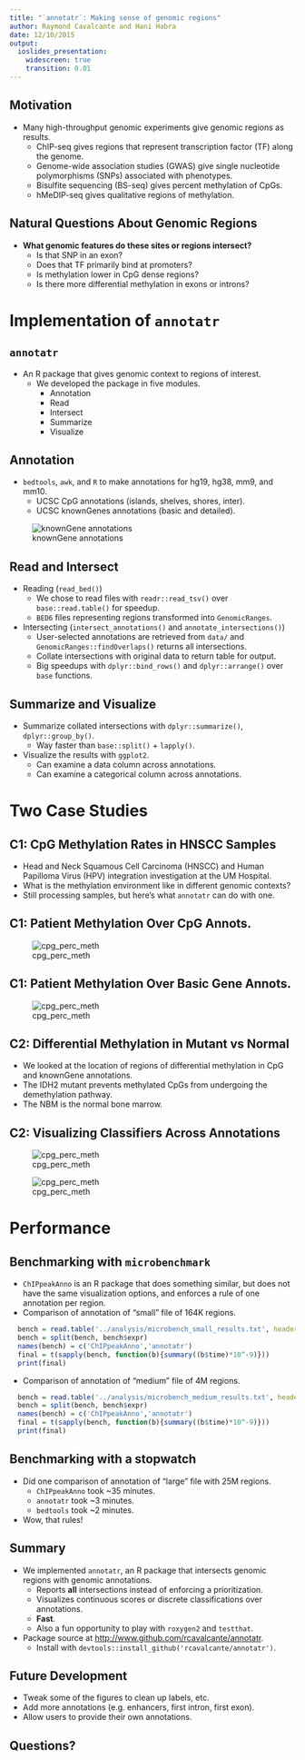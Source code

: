 ```yaml
---
title: "`annotatr`: Making sense of genomic regions"
author: Raymond Cavalcante and Hani Habra
date: 12/10/2015
output:
  ioslides_presentation:
    widescreen: true
    transition: 0.01
---
```


## Motivation

- Many high-throughput genomic experiments give genomic regions as results.
    - ChIP-seq gives regions that represent transcription factor (TF) along the genome.
    - Genome-wide association studies (GWAS) give single nucleotide polymorphisms (SNPs) associated with phenotypes.
    - Bisulfite sequencing (BS-seq) gives percent methylation of CpGs.
    - hMeDIP-seq gives qualitative regions of methylation.

## Natural Questions About Genomic Regions

- **What genomic features do these sites or regions intersect?**
    - Is that SNP in an exon?
    - Does that TF primarily bind at promoters?
    - Is methylation lower in CpG dense regions?
    - Is there more differential methylation in exons or introns?

# Implementation of `annotatr`

## `annotatr`

- An R package that gives genomic context to regions of interest.
    - We developed the package in five modules.
        - Annotation
        - Read
        - Intersect
        - Summarize
        - Visualize

## Annotation

- `bedtools`, `awk`, and `R` to make annotations for hg19, hg38, mm9, and mm10.
    - UCSC CpG annotations (islands, shelves, shores, inter).
    - UCSC knownGenes annotations (basic and detailed).

![knownGene annotations](annotatr_knownGene.jpeg)

## Read and Intersect

- Reading (`read_bed()`)
    - We chose to read files with `readr::read_tsv()` over `base::read.table()` for speedup.
    - `BED6` files representing regions transformed into `GenomicRanges`.
- Intersecting (`intersect_annotations()` and `annotate_intersections()`)
    - User-selected annotations are retrieved from `data/` and `GenomicRanges::findOverlaps()` returns all intersections.
    - Collate intersections with original data to return table for output.
    - Big speedups with `dplyr::bind_rows()` and `dplyr::arrange()` over `base` functions.

## Summarize and Visualize

- Summarize collated intersections with `dplyr::summarize()`, `dplyr::group_by()`.
    - Way faster than `base::split()` + `lapply()`.
- Visualize the results with `ggplot2`.
    - Can examine a data column across annotations.
    - Can examine a categorical column across annotations.

# Two Case Studies

## C1: CpG Methylation Rates in HNSCC Samples

- Head and Neck Squamous Cell Carcinoma (HNSCC) and Human Papilloma Virus (HPV) integration investigation at the UM Hospital.
- What is the methylation environment like in different genomic contexts?
- Still processing samples, but here's what `annotatr` can do with one.

## C1: Patient Methylation Over CpG Annots.

<div class="centered">
  ![cpg_perc_meth](2607_mc_hmc_perc_meth_cpgs.png)
</div>

## C1: Patient Methylation Over Basic Gene Annots.

<div class="centered">
  ![cpg_perc_meth](2607_mc_hmc_perc_meth_basic_genes.png)
</div>

## C2: Differential Methylation in Mutant vs Normal

- We looked at the location of regions of differential methylation in CpG and knownGene annotations.
- The IDH2 mutant prevents methylated CpGs from undergoing the demethylation pathway.
- The NBM is the normal bone marrow.

## C2: Visualizing Classifiers Across Annotations

<div class="columns-2">
  ![cpg_perc_meth](IDH2mut_v_NBM_cpgs_counts.png)

  ![cpg_perc_meth](IDH2mut_v_NBM_cpgs_props.png)
</div>

# Performance

## Benchmarking with `microbenchmark`

- `ChIPpeakAnno` is an R package that does something similar, but does not have the same visualization options, and enforces a rule of one annotation per region.
- Comparison of annotation of "small" file of 164K regions.
```r
  bench = read.table('../analysis/microbench_small_results.txt', header=T, sep='\t', quote='\"')
  bench = split(bench, bench$expr)
  names(bench) = c('ChIPpeakAnno','annotatr')
  final = t(sapply(bench, function(b){summary((b$time)*10^-9)}))
  print(final)
```
- Comparison of annotation of "medium" file of 4M regions.
```r
  bench = read.table('../analysis/microbench_medium_results.txt', header=T, sep='\t', quote='\"')
  bench = split(bench, bench$expr)
  names(bench) = c('ChIPpeakAnno','annotatr')
  final = t(sapply(bench, function(b){summary((b$time)*10^-9)}))
  print(final)
```

## Benchmarking with a stopwatch

- Did one comparison of annotation of "large" file with 25M regions.
    - `ChIPpeakAnno` took ~35 minutes.
    - `annotatr` took ~3 minutes.
    - `bedtools` took ~2 minutes.
- Wow, that rules!

## Summary

- We implemented `annotatr`, an R package that intersects genomic regions with genomic annotations.
    - Reports **all** intersections instead of enforcing a prioritization.
    - Visualizes continuous scores or discrete classifications over annotations.
    - **Fast**.
    - Also a fun opportunity to play with `roxygen2` and `testthat`.
- Package source at [http://www.github.com/rcavalcante/annotatr](http://www.github.com/rcavalcante/annotatr).
    - Install with `devtools::install_github('rcavalcante/annotatr')`.

## Future Development

- Tweak some of the figures to clean up labels, etc.
- Add more annotations (e.g. enhancers, first intron, first exon).
- Allow users to provide their own annotations.

## Questions?
